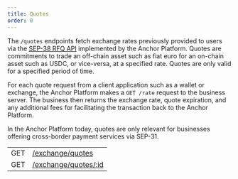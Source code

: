 ```yaml
---
title: Quotes
order: 0
---
```



The `/quotes` endpoints fetch exchange rates previously provided to users via the [SEP-38 RFQ API][sep-38] implemented by the Anchor Platform. Quotes are commitments to trade an off-chain asset such as fiat euro for an on-chain asset such as USDC, or vice-versa, at a specified rate. Quotes are only valid for a specified period of time.

For each quote request from a client application such as a wallet or exchange, the Anchor Platform makes a `GET /rate` request to the business server. The business then returns the exchange rate, quote expiration, and any additional fees for facilitating the transaction back to the Anchor Platform.

In the Anchor Platform today, quotes are only relevant for businesses offering cross-border payment services via SEP-31.

<EndpointsTable title="Endpoints">

| | |
| --- | --------------------- |
| GET | [/exchange/quotes](../get-quotes.api.mdx) |
| GET | [/exchange/quotes/:id](../get-quote.api.mdx) |

</EndpointsTable>

[sep-38]: https://github.com/stellar/stellar-protocol/blob/master/ecosystem/sep-0038.md